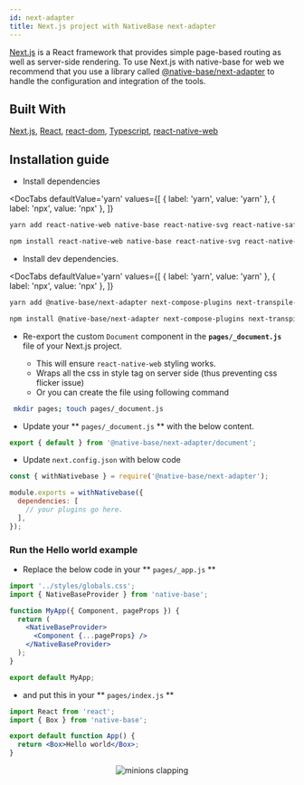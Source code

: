 ```yaml
---
id: next-adapter
title: Next.js project with NativeBase next-adapter
---
```


[Next.js](https://nextjs.org/) is a React framework that provides simple page-based routing as well as server-side rendering. To use Next.js with native-base for web we recommend that you use a library called [@native-base/next-adapter](https://github.com/GeekyAnts/native-base-next-adapter) to handle the configuration and integration of the tools.

## Built With

[Next.js](https://nextjs.org/), [React](https://reactjs.org/), [react-dom](https://reactjs.org/docs/react-dom.html), [Typescript](https://www.typescriptlang.org/), [react-native-web](https://necolas.github.io/react-native-web/docs/)

## Installation guide

- Install dependencies

<DocTabs
  defaultValue='yarn'
  values={[
    { label: 'yarn', value: 'yarn' },
    { label: 'npx', value: 'npx' },
  ]}
>
  <DocTabItem value='yarn'>

```bash
yarn add react-native-web native-base react-native-svg react-native-safe-area-context react-native
```

  </DocTabItem>
  <DocTabItem value='npx'>

```bash
npm install react-native-web native-base react-native-svg react-native-safe-area-context react-native
```

  </DocTabItem>
</DocTabs>

- Install dev dependencies.

<DocTabs
  defaultValue='yarn'
  values={[
    { label: 'yarn', value: 'yarn' },
    { label: 'npx', value: 'npx' },
  ]}
>
  <DocTabItem value='yarn'>

```bash
yarn add @native-base/next-adapter next-compose-plugins next-transpile-modules next-fonts -D
```

  </DocTabItem>
  <DocTabItem value='npx'>

```bash
npm install @native-base/next-adapter next-compose-plugins next-transpile-modules next-fonts --save-dev
```

  </DocTabItem>
</DocTabs>

- Re-export the custom `Document` component in the **`pages/_document.js`** file of your Next.js project.

  - This will ensure `react-native-web` styling works.
  - Wraps all the css in style tag on server side (thus preventing css flicker issue)
  - Or you can create the file using following command

```bash
 mkdir pages; touch pages/_document.js
```

- Update your ** `pages/_document.js` ** with the below content.

```jsx
export { default } from '@native-base/next-adapter/document';
```

- Update `next.config.json` with below code

```jsx
const { withNativebase } = require('@native-base/next-adapter');

module.exports = withNativebase({
  dependencies: [
    // your plugins go here.
  ],
});
```

<Box mt='4' mb='8'>
  <TileLink
    title='Config NativeBase next-adapter'
    url='config-next-adapter'
    description='How to config your NativeBase next-adapter with plugins, dependencies, nextConfig'
    className='bg-blueGray-600 mt-2'
  />
</Box>

### Run the Hello world example

- Replace the below code in your ** `pages/_app.js` **

```jsx
import '../styles/globals.css';
import { NativeBaseProvider } from 'native-base';

function MyApp({ Component, pageProps }) {
  return (
    <NativeBaseProvider>
      <Component {...pageProps} />
    </NativeBaseProvider>
  );
}

export default MyApp;
```

- and put this in your ** `pages/index.js` **

```jsx
import React from 'react';
import { Box } from 'native-base';

export default function App() {
  return <Box>Hello world</Box>;
}
```

<Center>
  <AspectRatio ratio={2.21} w='100%' maxW='500'>
    <Image source={{ uri: '/img/minion.gif' }} alt='minions clapping' />
  </AspectRatio>
</Center>

<Box mt='4' mb='8'>
  <TileLink
    title='NativeBase next-adapter intergration with Icons'
    url='next-adapter-icons'
    description='Steps to integrate icons in Nextjs with native-base'
    className='bg-blueGray-600  mt-2'
  />
</Box>
